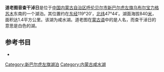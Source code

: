 '''道老图音查干淖日'''是位于[[中国|中国]][[内蒙古自治区|内蒙古自治区]][[呼伦贝尔市|呼伦贝尔市]][[新巴尔虎左旗|新巴尔虎左旗]][[乌布尔宝力格苏木|乌布尔宝力格苏木]]东南的一个湖泊。其位置约在[[东经|东经]]119°20′，[[北纬|北纬]]47°44′。湖面海拔840[[米_(單位)|米]]，面积达1.4平方公里。该湖为咸水湖。道老图在[[蒙古语|蒙古语]]中的是人名，而查干淖日的意思是白色的湖。
== 参考书目 ==
*{{cite book|author=牧寒 |title=《内蒙古湖泊》 |year=2003 |publisher=内蒙古人民出版社 |isbn=9787204039883  }}
{{模板:呼伦贝尔市湖泊}}
{{内蒙古小作品}}

[[Category:新巴尔虎左旗湖泊|Category:新巴尔虎左旗湖泊]]
[[Category:内蒙古咸水湖|Category:内蒙古咸水湖]]